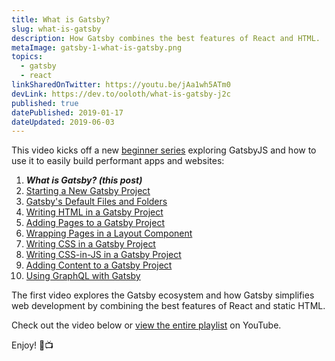 ```yaml
---
title: What is Gatsby?
slug: what-is-gatsby
description: How Gatsby combines the best features of React and HTML.
metaImage: gatsby-1-what-is-gatsby.png
topics:
  - gatsby
  - react
linkSharedOnTwitter: https://youtu.be/jAa1wh5ATm0
devLink: https://dev.to/ooloth/what-is-gatsby-j2c
published: true
datePublished: 2019-01-17
dateUpdated: 2019-06-03
---
```



This video kicks off a new [beginner series](https://www.youtube.com/watch?v=jAa1wh5ATm0&list=PLHBEcHVSROXQQhXpNhmiVKKcw72Cc0V-U) exploring GatsbyJS and how to use it to easily build performant apps and websites:

1. **_What is Gatsby? (this post)_**
2. [Starting a New Gatsby Project](https://www.michaeluloth.com/starting-a-new-gatsby-project)
3. [Gatsby's Default Files and Folders](https://www.michaeluloth.com/gatsbys-default-files-and-folders)
4. [Writing HTML in a Gatsby Project](https://www.michaeluloth.com/writing-html-in-a-gatsby-project)
5. [Adding Pages to a Gatsby Project](https://www.michaeluloth.com/adding-pages-to-a-gatsby-project)
6. [Wrapping Pages in a Layout Component](https://www.michaeluloth.com/wrapping-pages-in-a-layout-component)
7. [Writing CSS in a Gatsby Project](https://www.michaeluloth.com/writing-css-in-a-gatsby-project)
8. [Writing CSS-in-JS in a Gatsby Project](https://www.michaeluloth.com/writing-css-in-js-in-a-gatsby-project)
9. [Adding Content to a Gatsby Project](https://www.michaeluloth.com/adding-content-to-a-gatsby-project)
10. [Using GraphQL with Gatsby](https://www.michaeluloth.com/using-graphql-with-gatsby/)

The first video explores the Gatsby ecosystem and how Gatsby simplifies web development by combining the best features of React and static HTML.

Check out the video below or [view the entire playlist](https://www.youtube.com/watch?v=jAa1wh5ATm0&list=PLHBEcHVSROXQQhXpNhmiVKKcw72Cc0V-U) on YouTube.

Enjoy! 🎉📺

<VideoEmbed embedURL="https://www.youtube.com/embed/jAa1wh5ATm0" />
